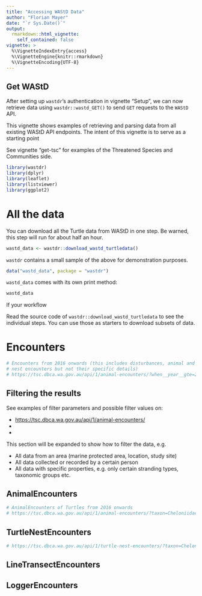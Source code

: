 ```yaml
---
title: "Accessing WAStD Data"
author: "Florian Mayer"
date: "`r Sys.Date()`"
output: 
  rmarkdown::html_vignette:
    self_contained: false
vignette: >
  %\VignetteIndexEntry{access}
  %\VignetteEngine{knitr::rmarkdown}
  %\VignetteEncoding{UTF-8}
---
```


## Get WAStD

After setting up `wastdr`'s authentication in vignette "Setup", 
we can now retrieve data using `wastdr::wastd_GET()` to send `GET` 
requests to the `WAStD` API.

This vignette shows examples of retrieving and parsing data from all 
existing WAStD API endpoints. The intent of this vignette is to serve as a 
starting point

See vignette "get-tsc" for examples of the Threatened Species and Communities side. 

```r
library(wastdr)
library(dplyr)
library(leaflet)
library(listviewer)
library(ggplot2)
```

# All the data
You can download all the Turtle data from WAStD in one step.
Be warned, this step will run for about half an hour.
```r
wastd_data <- wastdr::download_wastd_turtledata()
```

`wastdr` contains a small sample of the above for demonstration purposes.

```r
data("wastd_data", package = "wastdr")
```

`wastd_data` comes with its own print method:

```r
wastd_data
```

If your workflow

Read the source code of `wastdr::download_wastd_turtledata` to see the individual
steps. You can use those as starters to download subsets of data.

# Encounters
```r
# Encounters from 2016 onwards (this includes disturbances, animal and turtle 
# nest encounters but not their specific details)
# https://tsc.dbca.wa.gov.au/api/1/animal-encounters/?when__year__gte=2016

```

## Filtering the results
See examples of filter parameters and possible filter values on:

* [https://tsc.dbca.wa.gov.au/api/1/animal-encounters/](https://tsc.dbca.wa.gov.au/api/1/animal-encounters/)
* []()
* []()

This section will be expanded to show how to filter the data, e.g.

* All data from an area (marine protected area, location, study site)
* All data collected or recorded by a certain person
* All data with specific properties, e.g. only certain stranding types, taxonomic groups etc.

## AnimalEncounters
```r
# AnimalEncounters of Turtles from 2016 onwards
# https://tsc.dbca.wa.gov.au/api/1/animal-encounters/?taxon=Cheloniidae&when__year__gte=2016
```

## TurtleNestEncounters

```r
# https://tsc.dbca.wa.gov.au/api/1/turtle-nest-encounters/?taxon=Cheloniidae&when__year__gte=2016
```


## LineTransectEncounters

## LoggerEncounters



